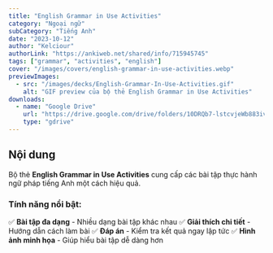 ```yaml
---
title: "English Grammar in Use Activities"
category: "Ngoại ngữ"
subCategory: "Tiếng Anh"
date: "2023-10-12"
author: "Kelciour"
authorLink: "https://ankiweb.net/shared/info/715945745"
tags: ["grammar", "activities", "english"]
cover: "/images/covers/english-grammar-in-use-activities.webp"
previewImages:
  - src: "/images/decks/English-Grammar-In-Use-Activities.gif"
    alt: "GIF preview của bộ thẻ English Grammar in Use Activities"
downloads:
  - name: "Google Drive"
    url: "https://drive.google.com/drive/folders/10DRQb7-lstcvjeWb883iv-1nWV1zACyS?usp=drive_link"
    type: "gdrive"
---
```


## Nội dung

Bộ thẻ **English Grammar in Use Activities** cung cấp các bài tập thực hành ngữ pháp tiếng Anh một cách hiệu quả.

### **Tính năng nổi bật:**

✅ **Bài tập đa dạng** - Nhiều dạng bài tập khác nhau
✅ **Giải thích chi tiết** - Hướng dẫn cách làm bài
✅ **Đáp án** - Kiểm tra kết quả ngay lập tức
✅ **Hình ảnh minh họa** - Giúp hiểu bài tập dễ dàng hơn